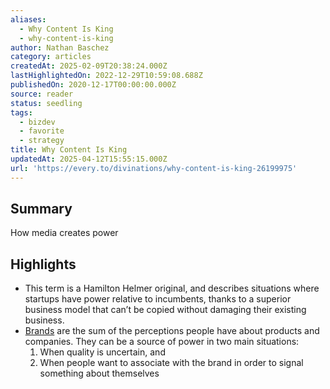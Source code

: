 ```yaml
---
aliases:
  - Why Content Is King
  - why-content-is-king
author: Nathan Baschez
category: articles
createdAt: 2025-02-09T20:38:24.000Z
lastHighlightedOn: 2022-12-29T10:59:08.688Z
publishedOn: 2020-12-17T00:00:00.000Z
source: reader
status: seedling
tags:
  - bizdev
  - favorite
  - strategy
title: Why Content Is King
updatedAt: 2025-04-12T15:55:15.000Z
url: 'https://every.to/divinations/why-content-is-king-26199975'
---
```

## Summary

How media creates power

## Highlights

- This term is a Hamilton Helmer original, and describes situations where startups have power relative to incumbents, thanks to a superior business model that can’t be copied without damaging their existing business.
- [Brands](https://every.to/c/branding) are the sum of the perceptions people have about products and companies. They can be a source of power in two main situations:
  1. When quality is uncertain, and
  2. When people want to associate with the brand in order to signal something about themselves

